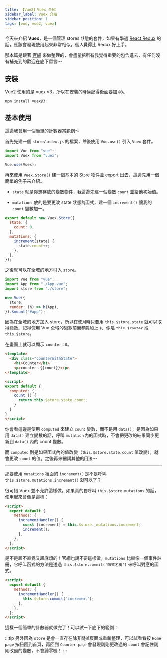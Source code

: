 ```yaml
---
title: 【Vue2】Vuex 介紹
sidebar_label: Vuex 介紹
sidebar_position: 1
tags: [vue, vue2, vuex]
---
```



今天來介紹 **Vuex**，是一個管理 stores 狀態的套件，如果有學過 [React Redux](https://react-redux.js.org/) 的話，應該會發現使用起來非常相似，個人覺得比 Redux 好上手。

那本篇是跟著 [官網](https://v3.vuex.vuejs.org/zh/) 來做整理的，會盡量把所有我覺得重要的包含進去，有任何沒有補充到的歡迎在底下留言～

## 安裝

Vue2 使用的是 vuex v3，所以在安裝的時候記得後面要加 `@3`。

```npm
npm install vuex@3
```

## 基本使用

這邊我會用一個簡單的計數器當範例～

首先先建一個 `store/index.js` 的檔案，然後使用 `Vue.use()` 引入 `Vuex` 套件。

```js title='store/index.js'
import Vue from "vue";
import Vuex from "vuex";

Vue.use(Vuex);
```

再來使用 `Vuex.Store()` 建一個基本的 Store 物件並 export 出去，這邊先用一個簡單的例子來介紹。

- `state` 就是你想存放的變數物件，我這邊先建一個變數 `count` 並給他初始值。

- `mutations` 放的是要更改 state 狀態的函式，建一個 `increment()` 讓我的 `count` 變數加一。

```js title='store/index.js'
export default new Vuex.Store({
  state: {
    count: 0,
  },
  mutations: {
    increment(state) {
      state.count++;
    },
  },
});
```

之後就可以在全域的地方引入 `store`。

```js title='main.js'
import Vue from "vue";
import App from "./App.vue";
import store from "./store";

new Vue({
  store,
  render: (h) => h(App),
}).$mount("#app");
```

因為在全域的地方加入 store，所以在使用時只要用 `this.$store.state` 就可以取得變數。記得使用 Vue 全域的變數前面都要加上 `$`，像是 `this.$router` 或 `this.$store`。

在畫面上就可以顯示 `counter：0`。

```html {4,9-13} title='App.vue'
<template>
  <div class="counterWithState">
    <h1>Counter</h1>
    <p>counter：{{count}}</p>
</template>

<script>
export default {
  computed: {
    count () {
      return this.$store.state.count;
    }
  }
}
</script>
```

你會看這邊是使用 `computed` 來建立 `count` 變數，而不是用 `data()`，是因為如果用 `data()` 建立變數的話，呼叫 `mutation` 內的函式時，不會把更改的結果同步更新到 `data()` 內的 count 變數。

而 `computed` 則是如果函式內的值改變（`this.$store.state.count` 值改變），就會更改 `count` 的值。之後再來細講其他的用法～

---

那要使用 `mutations` 裡面的 `increment()` 是不是呼叫 `this.$store.mutations.increment()` 就可以了？

很可惜 Vuex 並不允許這樣做，如果真的要呼叫 `this.$store.mutations` 的話，使用起來會像是這樣：

```html {4-7}
<script>
  export default {
    methods: {
      incrementHandler() {
        const [increment] = this.$store._mutations.increment;
        increment();
      },
    },
  };
</script>
```

是不是超不直覺又超麻煩的！官網也說不要這樣做，`mutations` 比較像一個事件註冊，它呼叫函式的方法是透過 `this.$store.commit('函式名稱')` 來呼叫對應的函式。

```html {4-6}
<script>
  export default {
    methods: {
      incrementHandler() {
        this.$store.commit("increment");
      },
    },
  };
</script>
```

這樣一個簡單的計數器就做完了！可以試一下底下的範例：

<CodeSandbox
  url='https://codesandbox.io/embed/bitter-sun-cs7hlr?fontsize=14&hidenavigation=1&theme=dark'
  title='Vuex'
  initialPath='counter'
  codebasePath='/src/store/index.js'
/>

:::tip
另外因為 `store` 是會一直存在除非關掉頁面或重新整理，可以試看看按 `Home page` 按紐回到首頁，再回到 `Counter page` 會發現剛剛更改過的 `count` 會記住剛剛改過的變數，不會歸零喔！
:::
